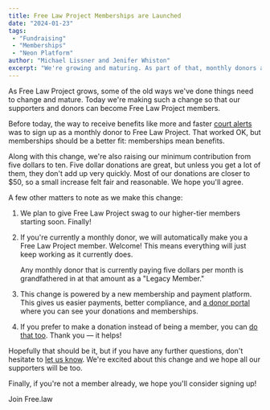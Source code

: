 ```yaml
---
title: Free Law Project Memberships are Launched
date: "2024-01-23"
tags:
 - "Fundraising"
 - "Memberships"
 - "Neon Platform"
author: "Michael Lissner and Jenifer Whiston"
excerpt: "We're growing and maturing. As part of that, monthly donors are now members."
---
```


<p className="lead">As Free Law Project grows, some of the old ways we've done things need to change and mature. Today we're making such a change so that our supporters and donors can become Free Law Project members.</p>

Before today, the way to receive benefits like more and faster [court alerts][a] was to sign up as a monthly donor to Free Law Project. That worked OK, but memberships should be a better fit: memberships mean benefits.

Along with this change, we're also raising our minimum contribution from five dollars to ten. Five dollar donations are great, but unless you get a lot of them, they don't add up very quickly. Most of our donations are closer to $50, so a small increase felt fair and reasonable. We hope you'll agree.

A few other matters to note as we make this change:

1. We plan to give Free Law Project swag to our higher-tier members starting soon. Finally! 

1. If you're currently a monthly donor, we will automatically make you a Free Law Project member. Welcome! This means everything will just keep working as it currently does.

    Any monthly donor that is currently paying five dollars per month is grandfathered in at that amount as a "Legacy Member."

1. This change is powered by a new membership and payment platform. This gives us easier payments, better compliance, and [a donor portal][p] where you can see your donations and memberships. 

1. If you prefer to make a donation instead of being a member, you can [do that too](https://donate.free.law/forms/supportflp). Thank you — it helps! 

Hopefully that should be it, but if you have any further questions, don't hesitate to [let us know](/contact). We're excited about this change and we hope all our supporters will be too.

Finally, if you're not a member already, we hope you'll consider signing up! 

<PurpleButton href="https://donate.free.law/forms/membership" size="lg">Join Free.law</PurpleButton>

[a]: https://www.courtlistener.com/help/alerts/
[p]: https://donate.free.law/